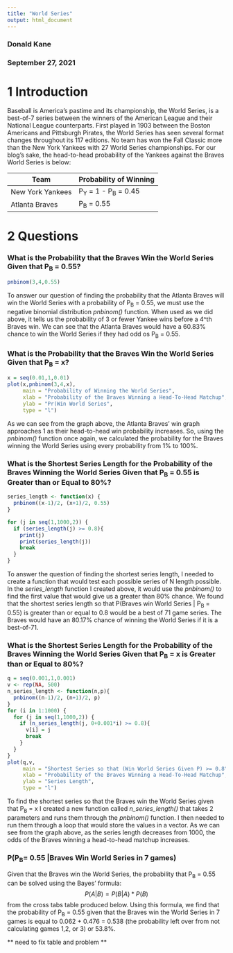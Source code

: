 ```yaml
---
title: "World Series"
output: html_document
---
```


### Donald Kane
### September 27, 2021

# 1 Introduction

Baseball is America's pastime and its championship, the World Series, is a best-of-7 series between the winners of the American League and their National League counterparts. First played in 1903 between the Boston Americans and Pittsburgh Pirates, the World Series has seen several format changes throughout its 117 editions. No team has won the Fall Classic more than the New York Yankees with 27 World Series championships. For our blog's sake, the head-to-head probability of the Yankees against the Braves World Series is below:

Team     | Probability of Winning
------------- | -------------
New York Yankees             | P~Y~ = 1 - P~B~ = 0.45
Atlanta Braves             | P~B~ = 0.55

# 2 Questions

### What is the Probability that the Braves Win the World Series Given that P~B~ = 0.55?

```r
pnbinom(3,4,0.55)
```

To answer our question of finding the probability that the Atlanta Braves will win the World Series with a probability of P~B~ = 0.55, we must use the negative binomial distribution *pnbinom()* function. When used as we did above, it tells us the probability of 3 or fewer Yankee wins before a 4^th Braves win. We can see that the Atlanta Braves would have a 60.83% chance to win the World Series if they had odd os P~B~ = 0.55.

### What is the Probability that the Braves Win the World Series Given that P~B~ = x?

```r
x = seq(0.01,1,0.01)
plot(x,pnbinom(3,4,x),
     main = "Probability of Winning the World Series",
     xlab = "Probability of the Braves Winning a Head-To-Head Matchup",
     ylab = "Pr(Win World Series",
     type = "l")
```

As we can see from the graph above, the Atlanta Braves' win graph approaches 1 as their head-to-head win probability increases. So, using the *pnbinom()* function once again, we calculated the probability for the Braves winning the World Series using every probability from 1% to 100%.

### What is the Shortest Series Length for the Probability of the Braves Winning the World Series Given that P~B~ = 0.55 is Greater than or Equal to 80%?

```r
series_length <- function(x) {
  pnbinom((x-1)/2, (x+1)/2, 0.55)
}

for (j in seq(1,1000,2)) {
  if (series_length(j) >= 0.8){
    print(j)
    print(series_length(j))
    break
  }
}
```

To answer the question of finding the shortest series length, I needed to create a function that would test each possible series of N length possible. In the *series_length* function I created above, it would use the *pnbinom()* to find the first value that would give us a greater than 80% chance. We found that the shortest series length so that P(Braves win World Series | P~B~ = 0.55) is greater than or equal to 0.8 would be a best of 71 game series. The Braves would have an 80.17% chance of winning the World Series if it is a best-of-71.

### What is the Shortest Series Length for the Probability of the Braves Winning the World Series Given that P~B~ = x is Greater than or Equal to 80%? 

```r
q = seq(0.001,1,0.001)
v <- rep(NA, 500)
n_series_length <- function(n,p){
  pnbinom((n-1)/2, (n+1)/2, p)
}
for (i in 1:1000) {
  for (j in seq(1,1000,2)) {
    if (n_series_length(j, 0+0.001*i) >= 0.8){
      v[i] = j
      break
    }
  }
}
plot(q,v, 
     main = "Shortest Series so that (Win World Series Given P) >= 0.8",
     xlab = "Probability of the Braves Winning a Head-To-Head Matchup",
     ylab = "Series Length",
     type = "l")
```

To find the shortest series so that the Braves win the World Series given that P~B~ = x I created a new function called *n_series_length()* that takes 2 parameters and runs them through the *pnbinom()* function. I then needed to run them through a loop that would store the values in a vector. As we can see from the graph above, as the series length decreases from 1000, the odds of the Braves winning a head-to-head matchup increases.

### P(P~B~= 0.55 |Braves Win World Series in 7 games)

Given that the Braves win the World Series, the probability that P~B~ = 0.55 can be solved using the Bayes' formula: $$P(A|B) = P(B|A)*P(B)$$ from the cross tabs table produced below. Using this formula, we find that the probability of P~B~ = 0.55 given that the Braves win the World Series in 7 games is equal to 0.062 + 0.476 = 0.538 (the probability left over from not calculating games 1,2, or 3) or 53.8%.

** need to fix table and problem **
